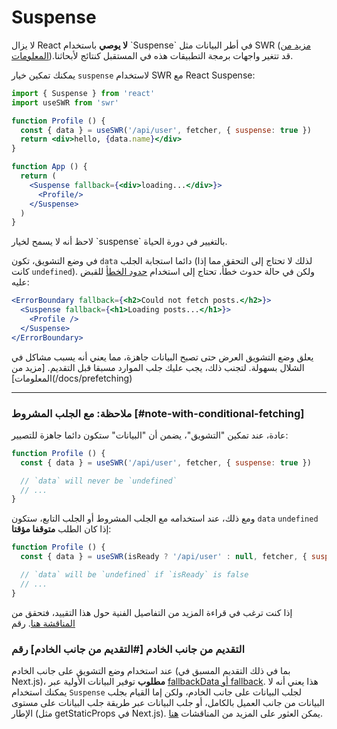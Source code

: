 
# Suspense

<Callout emoji="🚨" type="error">
  لا يزال React <strong>لا يوصي</strong> باستخدام `Suspense` في أطر البيانات مثل SWR (<a href="https://reactjs.org/blog/2022/03/29/react-v18.html#suspense-in-data-frameworks" target="_blank" rel="noopener">مزيد من المعلومات</a>).قد تتغير واجهات برمجة التطبيقات هذه في المستقبل كنتائج لأبحاثنا.
</Callout>

يمكنك تمكين خيار `suspense` لاستخدام SWR مع React Suspense:

```jsx
import { Suspense } from 'react'
import useSWR from 'swr'

function Profile () {
  const { data } = useSWR('/api/user', fetcher, { suspense: true })
  return <div>hello, {data.name}</div>
}

function App () {
  return (
    <Suspense fallback={<div>loading...</div>}>
      <Profile/>
    </Suspense>
  )
}
```

<Callout>
  لاحظ أنه لا يسمح لخيار `suspense` بالتغيير في دورة الحياة.
</Callout>

في وضع التشويق، تكون `data` دائما استجابة الجلب (لذلك لا تحتاج إلى التحقق مما إذا كانت `undefined`). 
ولكن في حالة حدوث خطأ، تحتاج إلى استخدام [حدود الخطأ](https://reactjs.org/docs/concurrent-mode-suspense.html#handling-errors) للقبض عليه:

```jsx
<ErrorBoundary fallback={<h2>Could not fetch posts.</h2>}>
  <Suspense fallback={<h1>Loading posts...</h1>}>
    <Profile />
  </Suspense>
</ErrorBoundary>
```

<Callout>
يعلق وضع التشويق العرض حتى تصبح البيانات جاهزة، مما يعني أنه يسبب مشاكل في الشلال بسهولة. لتجنب ذلك، يجب عليك جلب الموارد مسبقا قبل التقديم. [مزيد من المعلومات](/docs/prefetching)
</Callout>

---

### ملاحظة: مع الجلب المشروط [#note-with-conditional-fetching] 

عادة، عند تمكين "التشويق"، يضمن أن "البيانات" ستكون دائما جاهزة للتصيير:

```jsx
function Profile () {
  const { data } = useSWR('/api/user', fetcher, { suspense: true })

  // `data` will never be `undefined`
  // ...
}
```

ومع ذلك، عند استخدامه مع الجلب المشروط أو الجلب التابع، ستكون `data` `undefined` إذا كان الطلب **متوقفا مؤقتا**:

```jsx
function Profile () {
  const { data } = useSWR(isReady ? '/api/user' : null, fetcher, { suspense: true })

  // `data` will be `undefined` if `isReady` is false
  // ...
}
```

إذا كنت ترغب في قراءة المزيد من التفاصيل الفنية حول هذا التقييد، فتحقق من [المناقشة هنا](https://github.com/vercel/swr/pull/357#issuecomment-627089889). رقم 
 
### التقديم من جانب الخادم [#التقديم من جانب الخادم] رقم 
 
عند استخدام وضع التشويق على جانب الخادم (بما في ذلك التقديم المسبق في Next.js)، **مطلوب** توفير البيانات الأولية عبر [fallbackData أو fallback](/docs/with-nextjs#pre-rendering-with-default-data). هذا يعني أنه لا يمكنك استخدام `Suspense` لجلب البيانات على جانب الخادم، ولكن إما القيام بجلب البيانات من جانب العميل بالكامل، أو جلب البيانات عبر طريقة جلب البيانات على مستوى الإطار (مثل getStaticProps في Next.js). يمكن العثور على المزيد من المناقشات [هنا](https://github.com/vercel/swr/issues/1906).
